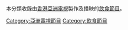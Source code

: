 {{Catnav|頁面分類|...|电视|电视节目|香港電視節目|亞洲電視節目}}
{{Catnav|頁面分類|...|电视|电视节目|電視節目的類型|飲食節目}}
本分類收錄由[[香港|香港]][[亞洲電視|亞洲電視]]製作及播映的[[飲食節目|飲食節目]]。

[[Category:亞洲電視節目|Category:亞洲電視節目]]
[[Category:飲食節目|Category:飲食節目]]